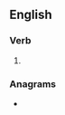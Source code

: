 ==English==

===Verb===
{{head|en|verb form}}

# {{en-past of|reprocess}}

===Anagrams===
* {{anagrams|en|predecessor}}